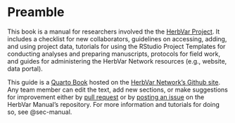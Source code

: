 
<!-- --- -->
<!-- title-block-banner: true -->
<!-- title-block-banner-color: "#ffffff" -->
<!-- date: last-modified -->
<!-- --- -->

# Preamble {.unnumbered}


This book is a manual for researchers involved the the [HerbVar Project](https://herbvar.org/). It includes a checklist for new collaborators, guidelines on accessing, adding, and using project data, tutorials for using the RStudio Project Templates for conducting analyses and preparing manuscripts, protocols for field work, and guides for administering the HerbVar Network resources (e.g., website, data portal). 

This guide is a [Quarto Book](https://quarto.org/docs/books) hosted on the [HerbVar Network's Github site](https://github.com/HerbVar-Network). Any team member can edit the text, add new sections, or make suggestions for improvement either by [pull request](https://github.com/HerbVar-Network/project_manual/pulls) or by [posting an issue](https://github.com/HerbVar-Network/project_manual/issues) on the HerbVar Manual's repository. For more information and tutorials for doing so, see @sec-manual. 


